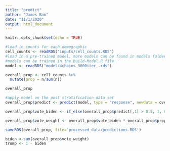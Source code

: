 ```yaml
---
title: "predict"
author: "James Bao"
date: "11/1/2020"
output: html_document
---
```


```r
knitr::opts_chunk$set(echo = TRUE)
```

```r
#load in counts for each demographic
cell_counts <- readRDS("inputs/cell_counts.RDS")
#load in a pre-trained model, more models can be found in models folder
#models can be trained in the build-Model.R file
model <- readRDS("model/4chains_3000iter_.rds")
```

```r
overall_prop <- cell_counts %>%
  mutate(prop = n/sum(n))

overall_prop


```


```r
#apply model on the post stratification data set
overall_prop$predict <- predict(model, type = "response", newdata = overall_prop)

overall_prop$vote_biden <- if_else(overall_prop$predict[,1] > 0.5, 1, 0)
```

```r
overall_prop$vote_weight <- overall_prop$vote_biden * overall_prop$prop

```

```r
saveRDS(overall_prop, file='processed_data/predictions.RDS')
```

```r
biden <-sum(overall_prop$vote_weight)
trump <- 1 - biden
```



